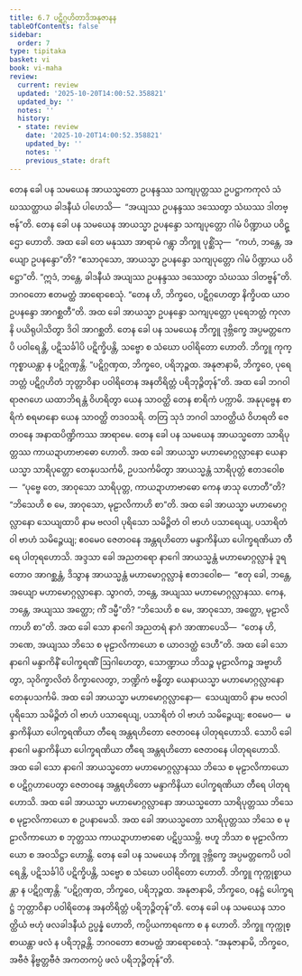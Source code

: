 ```yaml
---
title: 6.7 ပဋိဂ္ဂဟိတာဒိအနုဇာနန
tableOfContents: false
sidebar:
  order: 7
type: tipitaka
basket: vi
book: vi-maha
review:
  current: review
  updated: '2025-10-20T14:00:52.358821'
  updated_by: ''
  notes: ''
  history:
  - state: review
    date: '2025-10-20T14:00:52.358821'
    updated_by: ''
    notes: ''
    previous_state: draft
---
```



<DynamicBreadcrumb />


<ReviewStatus review={frontmatter.review} showDetails={true} />

<HypothesisAnnotation frontmatter={frontmatter} />

<Division number="277" book="vi-maha" e="ch" v="3" p="307">

<Paragraph number="1260" book="vi-maha">
တေန ခေါ ပန သမယေန အာယသ္မတော ဥပနန္ဒဿ သကျပုတ္တဿ ဥပဋ္ဌာကကုလံ သံဃဿတ္ထာယ ခါဒနီယံ ပါဟေသိ—  “အယျဿ ဥပနန္ဒဿ ဒဿေတွာ သံဃဿ ဒါတဗ္ဗန်”တိ. တေန ခေါ ပန သမယေန အာယသ္မာ ဥပနန္ဒော သကျပုတ္တော ဂါမံ ပိဏ္ဍာယ ပဝိဋ္ဌော ဟောတိ. အထ ခေါ တေ မနုဿာ အာရာမံ ဂန္တွာ ဘိက္ခူ ပုစ္ဆိံသု—  “ကဟံ, ဘန္တေ, အယျော ဥပနန္ဒော”တိ? “ဧသာဝုသော, အာယသ္မာ ဥပနန္ဒော သကျပုတ္တော ဂါမံ ပိဏ္ဍာယ ပဝိဋ္ဌော”တိ. “ဣဒံ, ဘန္တေ, ခါဒနီယံ အယျဿ ဥပနန္ဒဿ ဒဿေတွာ သံဃဿ ဒါတဗ္ဗန်”တိ. ဘဂဝတော ဧတမတ္ထံ အာရောစေသုံ. “တေန ဟိ, ဘိက္ခဝေ, ပဋိဂ္ဂဟေတွာ နိက္ခိပထ ယာဝ ဥပနန္ဒော အာဂစ္ဆတီ”တိ. အထ ခေါ အာယသ္မာ ဥပနန္ဒော သကျပုတ္တော ပုရေဘတ္တံ ကုလာနိ ပယိရုပါသိတွာ ဒိဝါ အာဂစ္ဆတိ. တေန ခေါ ပန သမယေန ဘိက္ခူ ဒုဗ္ဘိက္ခေ အပ္ပမတ္တကေပိ ပဝါရေန္တိ, ပဋိသင်္ခါပိ ပဋိက္ခိပန္တိ, သဗ္ဗော စ သံဃော ပဝါရိတော ဟောတိ. ဘိက္ခူ ကုက္ကုစ္စာယန္တာ န ပဋိဂ္ဂဏှန္တိ. “ပဋိဂ္ဂဏှထ, ဘိက္ခဝေ, ပရိဘုဉ္ဇထ. အနုဇာနာမိ, ဘိက္ခဝေ, ပုရေဘတ္တံ ပဋိဂ္ဂဟိတံ ဘုတ္တာဝိနာ ပဝါရိတေန အနတိရိတ္တံ ပရိဘုဉ္ဇိတုန်”တိ.
</Paragraph>

</Division>
<Division number="278" book="vi-maha" e="ch" v="3" p="308">

<Paragraph number="1261" book="vi-maha">
အထ ခေါ ဘဂဝါ ရာဇဂဟေ ယထာဘိရန္တံ ဝိဟရိတွာ ယေန သာဝတ္ထိ တေန စာရိကံ ပက္ကာမိ. အနုပုဗ္ဗေန စာရိကံ စရမာနော ယေန သာဝတ္ထိ တဒဝသရိ. တတြ သုဒံ ဘဂဝါ သာဝတ္ထိယံ ဝိဟရတိ ဇေတဝနေ အနာထပိဏ္ဍိကဿ အာရာမေ. တေန ခေါ ပန သမယေန အာယသ္မတော သာရိပုတ္တဿ ကာယဍာဟာဗာဓော ဟောတိ. အထ ခေါ အာယသ္မာ မဟာမောဂ္ဂလ္လာနော ယေနာယသ္မာ သာရိပုတ္တော တေနုပသင်္ကမိ, ဥပသင်္ကမိတွာ အာယသ္မန္တံ သာရိပုတ္တံ ဧတဒဝေါစ—  “ပုဗ္ဗေ တေ, အာဝုသော သာရိပုတ္တ, ကာယဍာဟာဗာဓော ကေန ဖာသု ဟောတီ”တိ? “ဘိသေဟိ စ မေ, အာဝုသော, မုဠာလိကာဟိ စာ”တိ. အထ ခေါ အာယသ္မာ မဟာမောဂ္ဂလ္လာနော သေယျထာပိ နာမ ဗလဝါ ပုရိသော သမိဉ္ဇိတံ ဝါ ဗာဟံ ပသာရေယျ, ပသာရိတံ ဝါ ဗာဟံ သမိဉ္ဇေယျ; ဧဝမေဝ ဇေတဝနေ အန္တရဟိတော မန္ဒာကိနိယာ ပေါက္ခရဏိယာ တီရေ ပါတုရဟောသိ. အဒ္ဒသာ ခေါ အညတရော နာဂေါ အာယသ္မန္တံ မဟာမောဂ္ဂလ္လာနံ ဒူရတောဝ အာဂစ္ဆန္တံ, ဒိသွာန အာယသ္မန္တံ မဟာမောဂ္ဂလ္လာနံ ဧတဒဝေါစ—  “ဧတု ခေါ, ဘန္တေ, အယျော မဟာမောဂ္ဂလ္လာနော. သွာဂတံ, ဘန္တေ, အယျဿ မဟာမောဂ္ဂလ္လာနဿ. ကေန, ဘန္တေ, အယျဿ အတ္ထော; ကိံ ဒမ္မီ”တိ? “ဘိသေဟိ စ မေ, အာဝုသော, အတ္ထော, မုဠာလိကာဟိ စာ”တိ.
</Paragraph>

<Paragraph number="1262" book="vi-maha">
အထ ခေါ သော နာဂေါ အညတရံ နာဂံ အာဏာပေသိ—  “တေန ဟိ, ဘဏေ, အယျဿ ဘိသေ စ မုဠာလိကာယော စ ယာဝဒတ္ထံ ဒေဟီ”တိ. အထ ခေါ သော နာဂေါ မန္ဒာကိနိံ ပေါက္ခရဏိံ ဩဂါဟေတွာ, သောဏ္ဍာယ ဘိသဉ္စ မုဠာလိကဉ္စ အဗ္ဗာဟိတွာ, သုဝိက္ခာလိတံ ဝိက္ခာလေတွာ, ဘဏ္ဍိကံ ဗန္ဓိတွာ ယေနာယသ္မာ မဟာမောဂ္ဂလ္လာနော တေနုပသင်္ကမိ. အထ ခေါ အာယသ္မာ မဟာမောဂ္ဂလ္လာနော—  သေယျထာပိ နာမ ဗလဝါ ပုရိသော သမိဉ္ဇိတံ ဝါ ဗာဟံ ပသာရေယျ, ပသာရိတံ ဝါ ဗာဟံ သမိဉ္ဇေယျ; ဧဝမေဝ—  မန္ဒာကိနိယာ ပေါက္ခရဏိယာ တီရေ အန္တရဟိတော ဇေတဝနေ ပါတုရဟောသိ. သောပိ ခေါ နာဂေါ မန္ဒာကိနိယာ ပေါက္ခရဏိယာ တီရေ အန္တရဟိတော ဇေတဝနေ ပါတုရဟောသိ. အထ ခေါ သော နာဂေါ အာယသ္မတော မဟာမောဂ္ဂလ္လာနဿ ဘိသေ စ မုဠာလိကာယော စ ပဋိဂ္ဂဟာပေတွာ ဇေတဝနေ အန္တရဟိတော မန္ဒာကိနိယာ ပေါက္ခရဏိယာ တီရေ ပါတုရဟောသိ. အထ ခေါ အာယသ္မာ မဟာမောဂ္ဂလ္လာနော အာယသ္မတော သာရိပုတ္တဿ ဘိသေ စ မုဠာလိကာယော စ ဥပနာမေသိ. အထ ခေါ အာယသ္မတော သာရိပုတ္တဿ ဘိသေ စ မုဠာလိကာယော စ ဘုတ္တဿ ကာယဍာဟာဗာဓော ပဋိပ္ပဿမ္ဘိ. ဗဟူ ဘိသာ စ မုဠာလိကာယော စ အဝသိဋ္ဌာ ဟောန္တိ. တေန ခေါ ပန သမယေန ဘိက္ခူ ဒုဗ္ဘိက္ခေ အပ္ပမတ္တကေပိ ပဝါရေန္တိ, ပဋိသင်္ခါပိ ပဋိက္ခိပန္တိ, သဗ္ဗော စ သံဃော ပဝါရိတော ဟောတိ. ဘိက္ခူ ကုက္ကုစ္စာယန္တာ န ပဋိဂ္ဂဏှန္တိ. “ပဋိဂ္ဂဏှထ, ဘိက္ခဝေ, ပရိဘုဉ္ဇထ. အနုဇာနာမိ, ဘိက္ခဝေ, ဝနဋ္ဌံ ပေါက္ခရဋ္ဌံ ဘုတ္တာဝိနာ ပဝါရိတေန အနတိရိတ္တံ ပရိဘုဉ္ဇိတုန်”တိ.
</Paragraph>

<Paragraph number="1263" book="vi-maha">
တေန ခေါ ပန သမယေန သာဝတ္ထိယံ ဗဟုံ ဖလခါဒနီယံ ဥပ္ပန္နံ ဟောတိ, ကပ္ပိယကာရကော စ န ဟောတိ. ဘိက္ခူ ကုက္ကုစ္စာယန္တာ ဖလံ န ပရိဘုဉ္ဇန္တိ. ဘဂဝတော ဧတမတ္ထံ အာရောစေသုံ. “အနုဇာနာမိ, ဘိက္ခဝေ, အဗီဇံ နိဗ္ဗတ္တဗီဇံ အကတကပ္ပံ ဖလံ ပရိဘုဉ္ဇိတုန်”တိ.
</Paragraph>
</Division>